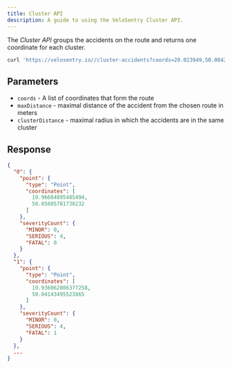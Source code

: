 ```yaml
---
title: Cluster API
description: A guide to using the VeloSentry Cluster API.
---
```


The _Cluster API_ groups the accidents on the route and returns one coordinate for each cluster.

```sh
curl 'https://velosentry.io//cluster-accidents?coords=20.023949,50.084293;19.907637,50.027573&maxDistance=200&clusterDistance=200'
```

## Parameters

- `coords` - A list of coordinates that form the route
- `maxDistance` - maximal distance of the accident from the chosen route in meters
- `clusterDistance` - maximal radius in which the accidents are in the same cluster

## Response

```json
{
  "0": {
    "point": {
      "type": "Point",
      "coordinates": [
        19.96604895485494,
        50.05605781738232
      ]
    },
    "severityCount": {
      "MINOR": 0,
      "SERIOUS": 4,
      "FATAL": 0
    }
  },
  "1": {
    "point": {
      "type": "Point",
      "coordinates": [
        19.936062806377258,
        50.04143495523865
      ]
    },
    "severityCount": {
      "MINOR": 0,
      "SERIOUS": 4,
      "FATAL": 1
    }
  },
  ...
}
```
